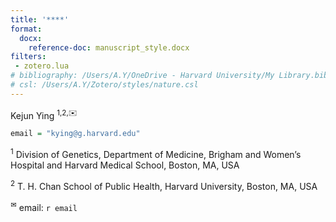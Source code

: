 ```yaml
---
title: '****'
format:
  docx:
    reference-doc: manuscript_style.docx
filters: 
 - zotero.lua
# bibliography: /Users/A.Y/OneDrive - Harvard University/My Library.bib
# csl: /Users/A.Y/Zotero/styles/nature.csl
---
```


Kejun Ying ^1,2,✉️^

```r
email = "kying@g.harvard.edu"
```

^1^ Division of Genetics, Department of Medicine, Brigham and Women's Hospital and Harvard Medical School, Boston, MA, USA

^2^ T. H. Chan School of Public Health, Harvard University, Boston, MA, USA

^✉^ email: `r email`
